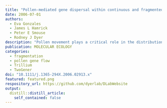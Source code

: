 ```yaml
---
title: "Pollen-mediated gene dispersal within continuous and fragmented populations of a forest understorey species, Trillium cuneatum"
date: 2006-07-01
authors:
  - Eva Gonzales
  - James L Hamrick
  - Peter E Smouse
  - Rodney J Dyer
description: "Pollen movement plays a critical role in the distribution of genetic variation within and among plant populations. Direct measures of pollen movement in the large, continuous populations that characterize many herbaceous plant species are often technically difficult and biologically unreliable. Here, we studied contemporary pollen movement in four large populations of Trillium cuneatum. Three populations, located in the Georgia Piedmont, are exposed to strong anthropogenic disturbances, while the fourth population, located in the Southern Appalachian Mountains, is relatively undisturbed. Using the recently developed 2Gener analysis, we extracted estimates of the effective number of pollen donors (N-ep), effective mating neighbourhood size (A(ep)) and the average distance of pollen movement (delta) for each population. We extended the 2Gener method by developing inference on the paternal gametic contribution to the embryo in situations where offspring genotypes are inferred from seeds and elaiosomes of species with bisporic megagametogenesis. Our estimates indicate that maternal plants do not sample pollen randomly from a global pool; rather, pollen movement in all four populations is highly restricted. Although the effective number of pollen donors per maternal plant is low (1.22-1.66) and pollen movement is highly localized in all populations, N-ep in the disturbed Piedmont populations is higher and there is more pollen movement than in the mountains. The distance pollen moves is greater in disturbed sites and fragmented populations, possibly due to edge effects in Trillium habitats."
publication: MOLECULAR ECOLOGY
categories: 
  - fragmentation
  - pollen gene flow
  - Trillium
  - TwoGener
doi: "10.1111/j.1365-294X.2006.02913.x"
featured: featured.png
respository_url: https://github.com/dyerlab/DLabWebsite
output:
  distill::distill_article:
    self_contained: false
---
```



